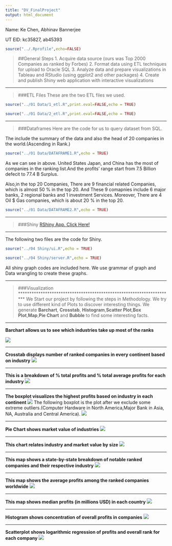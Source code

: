 ```yaml
---
title: "DV_FinalProject"
output: html_document
---
```


Name: Ke Chen, Abhinav Bannerjee

UT EID: kc35827, ab45393

```r
source("../.Rprofile",echo=FALSE)
```

>##General Steps
1. Acquire data source (ours was Top 2000 Companies as ranked by Forbes)
2. Format data using ETL techniques for upload to Oracle SQL
3. Analyze data and prepare visualizations in Tableau and RStudio (using ggplot2 and other packages)
4. Create and publish Shiny web application with interactive visualizations

***********************************************************************

>###ETL Files
These are the two ETL files we used.
```r
source("../01 Data/1_etl.R",print.eval=FALSE,echo = TRUE)
```

```r
source("../01 Data/2_etl.R",print.eval=FALSE,echo = TRUE)
```
**************************************************************
>###Dataframes
Here are the code for us to query dataset from SQL.

The include the summary of the data and also the head of 20 companies in the world.(Ascending in Rank.)
```r
source("../01 Data/DATAFRAME1.R",echo = TRUE)
```
As we can see in above. United States Japan, and China has the most of companies in the ranking list.And the profits' range start from 7.5 Billion defecit to 77.4 B Surplus.

Also,in the top 20 Companies, There are 9 financial related Companies, which is almost 50 % in the top 20. And These 9 comapnies include 6 major banks, 2 regional banks and 1 investment Services. Moreover, There are 4 Oil $ Gas companies, which is about 20 % in the top 20.
```r
source("../01 Data/DATAFRAME2.R",echo = TRUE)
```
******************************************************************
>###Shiny
[RShiny App. Click Here!](https://ckckchen.shinyapps.io/DV_FinalProject)

*******************************************************************

The following two files are the code for Shiny.
```r
source("../04 Shiny/ui.R",echo = TRUE)
```

```r
source("../04 Shiny/server.R",echo = TRUE)
```
All shiny graph codes are included here. We use grammar of graph and Data wrangling to create these graphs.

***********************************************************************



>###Visualization
*********************************************************************
We Start our project by following the steps in Methodology.
We try to use different kind of Plots to discover interesting things.
We generate __Barchart__, __Crosstab__, __Histogram__,__Scatter Plot__,__Box Plot__,__Map__,__Pie Chart__ and __Bubble__ to find some interesting facts.


**********************************************************************

__Barchart allows us to see which industries take up most of the ranks__

![](./barchart.png)

**********************************************************************


__Crosstab displays number of ranked companies in every continent based on industry__
![](./crosstab.png) 

**********************************************************************

__This is a breakdown of % total profits and % total average profits for each industry__
![](./profit-industry.png)

**********************************************************************


__The boxplot visualizes the highest profits based on industry in each continent__
![](./boxplot.png) 
The following boxplot is the plot after we exclude some extreme outliers.(Computer Hardware in North America,Major Bank in Asia, NA, Australia and Central America).
![](./boxplot2.png)

**********************************************************************

__Pie Chart shows market value of industries__
![](./piechart.jpg)

**********************************************************************

__This chart relates industry and market value by size__
![](./marketvalue.png) 

**********************************************************************

__This map shows a state-by-state breakdown of notable ranked companies and their respective industry__
![](./USRank.png) 

**********************************************************************


__This map shows the average profits among the ranked companies worldwide__
![](./avgprofits.png) 

**********************************************************************

__This map shows median profits (in millions USD) in each country__
![](./medianprofits.png) 

**********************************************************************

__Histogram shows concentration of overall profits in companies__
![](./histogram.png) 

**********************************************************************

__Scatterplot shows logarithmic regression of profits and overall rank for each company__
![](./scatterplot.png) 





